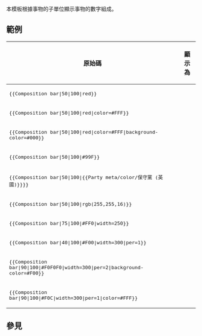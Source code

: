 本模板根據事物的子單位顯示事物的數字組成。

== 範例 ==
{| 
|-
! 原始碼 !! 顯示為
|-
| style="font-size: 95%"| <code><nowiki>{{Composition bar|50|100|red}}</nowiki></code>
| {{Composition bar|50|100|red}}
|-
| style="font-size: 95%"| <code><nowiki>{{Composition bar|50|100|red|color=#FFF}}</nowiki></code>
| {{Composition bar|50|100|red|color=#FFF}}
|-
| style="font-size: 95%"| <code><nowiki>{{Composition bar|50|100|red|color=#FFF|background-color=#000}}</nowiki></code>
| {{Composition bar|50|100|red|color=#FFF|background-color=#000}}
|-
| style="font-size: 95%"| <code><nowiki>{{Composition bar|50|100|#99F}}</nowiki></code>
| {{Composition bar|50|100|#99F}}
|-
| style="font-size: 95%"| <code><nowiki>{{Composition bar|50|100|{{Party meta/color/保守黨 (英國)}}}}</nowiki></code>
| {{Composition bar|50|100|{{Party meta/color/保守黨 (英國)}}}}
|-
| style="font-size: 95%"| <code><nowiki>{{Composition bar|50|100|rgb(255,255,16)}}</nowiki></code>
| {{Composition bar|50|100|rgb(255,255,16)}}
|-
| style="font-size: 95%"| <code><nowiki>{{Composition bar|75|100|#FF0|width=250}}</nowiki></code>
| {{Composition bar|75|100|#FF0|width=250}}
|-
| style="font-size: 95%"| <code><nowiki>{{Composition bar|40|100|#F00|width=300|per=1}}</nowiki></code>
| {{Composition bar|40|100|#F00|width=300|per=1}}
|-
| style="font-size: 95%"| <code><nowiki>{{Composition bar|90|100|#F0F0F0|width=300|per=2|background-color=#F00}}</nowiki></code>
| {{Composition bar|90|100|#F0F0F0|width=300|per=2|background-color=#F00}}
|-
| style="font-size: 95%"| <code><nowiki>{{Composition bar|90|100|#F0C|width=300|per=1|color=#FFF}}</nowiki></code>
| {{Composition bar|90|100|#F0C|width=300|per=1|color=#FFF}}
|}

== 參見 ==
{{Progress templates}}